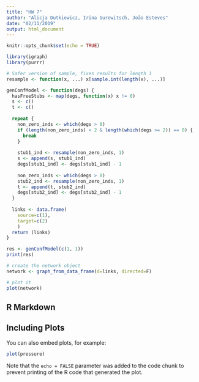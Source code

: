 ```yaml
---
title: "HW 7"
author: "Alicja Dutkiewicz, Irina Gurewitsch, João Esteves"
date: "02/11/2019"
output: html_document
---
```


```r
knitr::opts_chunk$set(echo = TRUE)
```

```r
library(igraph)
library(purrr)

# Safer version of sample, fixes results for length 1
resample <- function(x, ...) x[sample.int(length(x), ...)]

genConfModel <- function(degs) {
  hasFreeStubs <- map(degs, function(x) x != 0)
  s <- c()
  t <- c()
  
  repeat {
    non_zero_inds <- which(degs > 0)
    if (length(non_zero_inds) < 2 & length(which(degs >= 2)) == 0) {
      break
    }
  
    stub1_ind <- resample(non_zero_inds, 1)
    s <- append(s, stub1_ind)
    degs[stub1_ind] <- degs[stub1_ind] - 1
  
    non_zero_inds <- which(degs > 0)
    stub2_ind <- resample(non_zero_inds, 1)
    t <- append(t, stub2_ind)
    degs[stub2_ind] <- degs[stub2_ind] - 1
  }
  
  links <- data.frame(
    source=c(1),
    target=c(2)
    )
  return (links)
}

res <- genConfModel(c(1, 1))
print(res)

# create the network object
network <- graph_from_data_frame(d=links, directed=F)

# plot it
plot(network)

```

## R Markdown



## Including Plots

You can also embed plots, for example:

```r
plot(pressure)
```

Note that the `echo = FALSE` parameter was added to the code chunk to prevent printing of the R code that generated the plot.
